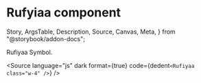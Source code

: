 # Rufyiaa component

  Story,
  ArgsTable,
  Description,
  Source,
  Canvas,
  Meta,
} from "@storybook/addon-docs";



<Meta title="Content/Rufiyaa" component={Rufiyaa} />

<Description of={Rufiyaa} />

Rufiyaa Symbol.

<Canvas withToolbar>
  <Story id="content-rufiyaa--icon" />
</Canvas>

<Source
  language="js"
  dark
  format={true}
  code={dedent`
    <Rufiyaa class="w-4" />
  `}
/>
